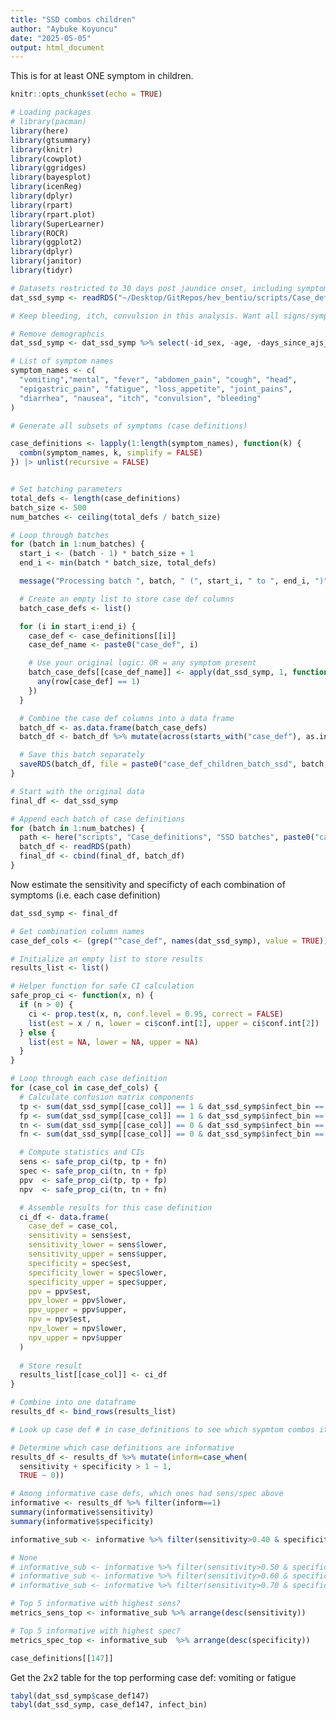 ```yaml
---
title: "SSD combos children"
author: "Aybuke Koyuncu"
date: "2025-05-05"
output: html_document
---
```


This is for at least ONE symptom in children. 

```r
knitr::opts_chunk$set(echo = TRUE)

# Loading packages 
# library(pacman)
library(here)
library(gtsummary)
library(knitr)
library(cowplot)
library(ggridges)
library(bayesplot)
library(icenReg)
library(dplyr)
library(rpart)
library(rpart.plot)
library(SuperLearner)
library(ROCR)
library(ggplot2)
library(dplyr)
library(janitor)
library(tidyr)

# Datasets restricted to 30 days post jaundice onset, including symptoms of itch, bleeding, and convulsion
dat_ssd_symp <- readRDS("~/Desktop/GitRepos/hev_bentiu/scripts/Case_definitions/dat_ssd_adjusted_children.rds")

# Keep bleeding, itch, convulsion in this analysis. Want all signs/symptoms, regardless of prevalence

# Remove demographcis
dat_ssd_symp <- dat_ssd_symp %>% select(-id_sex, -age, -days_since_ajs_baseline) 

```

```r

# List of symptom names
symptom_names <- c(
  "vomiting","mental", "fever", "abdomen_pain", "cough", "head",
  "epigastric_pain", "fatigue", "loss_appetite", "joint_pains",
  "diarrhea", "nausea", "itch", "convulsion", "bleeding"
)

# Generate all subsets of symptoms (case definitions)

case_definitions <- lapply(1:length(symptom_names), function(k) {
  combn(symptom_names, k, simplify = FALSE)
}) |> unlist(recursive = FALSE)


# Set batching parameters
total_defs <- length(case_definitions)
batch_size <- 500
num_batches <- ceiling(total_defs / batch_size)

# Loop through batches
for (batch in 1:num_batches) {
  start_i <- (batch - 1) * batch_size + 1
  end_i <- min(batch * batch_size, total_defs)

  message("Processing batch ", batch, " (", start_i, " to ", end_i, ")")

  # Create an empty list to store case def columns
  batch_case_defs <- list()

  for (i in start_i:end_i) {
    case_def <- case_definitions[[i]]
    case_def_name <- paste0("case_def", i)

    # Use your original logic: OR = any symptom present
    batch_case_defs[[case_def_name]] <- apply(dat_ssd_symp, 1, function(row) {
      any(row[case_def] == 1)
    })
  }

  # Combine the case def columns into a data frame
  batch_df <- as.data.frame(batch_case_defs)
  batch_df <- batch_df %>% mutate(across(starts_with("case_def"), as.integer))

  # Save this batch separately
  saveRDS(batch_df, file = paste0("case_def_children_batch_ssd", batch, ".rds"))
}

# Start with the original data
final_df <- dat_ssd_symp

# Append each batch of case definitions
for (batch in 1:num_batches) {
  path <- here("scripts", "Case_definitions", "SSD batches", paste0("case_def_children_batch_ssd", batch, ".rds"))
  batch_df <- readRDS(path)
  final_df <- cbind(final_df, batch_df)
}

```

Now estimate the sensitivity and specificty of each combination of symptoms (i.e. each case definition)

```r

dat_ssd_symp <- final_df

# Get combination column names
case_def_cols <- (grep("^case_def", names(dat_ssd_symp), value = TRUE))

# Initialize an empty list to store results
results_list <- list()

# Helper function for safe CI calculation
safe_prop_ci <- function(x, n) {
  if (n > 0) {
    ci <- prop.test(x, n, conf.level = 0.95, correct = FALSE)
    list(est = x / n, lower = ci$conf.int[1], upper = ci$conf.int[2])
  } else {
    list(est = NA, lower = NA, upper = NA)
  }
}

# Loop through each case definition
for (case_col in case_def_cols) {
  # Calculate confusion matrix components
  tp <- sum(dat_ssd_symp[[case_col]] == 1 & dat_ssd_symp$infect_bin == 1)
  fp <- sum(dat_ssd_symp[[case_col]] == 1 & dat_ssd_symp$infect_bin == 0)
  tn <- sum(dat_ssd_symp[[case_col]] == 0 & dat_ssd_symp$infect_bin == 0)
  fn <- sum(dat_ssd_symp[[case_col]] == 0 & dat_ssd_symp$infect_bin == 1)

  # Compute statistics and CIs
  sens <- safe_prop_ci(tp, tp + fn)
  spec <- safe_prop_ci(tn, tn + fp)
  ppv  <- safe_prop_ci(tp, tp + fp)
  npv  <- safe_prop_ci(tn, tn + fn)

  # Assemble results for this case definition
  ci_df <- data.frame(
    case_def = case_col,
    sensitivity = sens$est,
    sensitivity_lower = sens$lower,
    sensitivity_upper = sens$upper,
    specificity = spec$est,
    specificity_lower = spec$lower,
    specificity_upper = spec$upper,
    ppv = ppv$est,
    ppv_lower = ppv$lower,
    ppv_upper = ppv$upper,
    npv = npv$est,
    npv_lower = npv$lower,
    npv_upper = npv$upper
  )
  
  # Store result
  results_list[[case_col]] <- ci_df
}

# Combine into one dataframe
results_df <- bind_rows(results_list)

# Look up case def # in case_definitions to see which sypmtom combos it corresponds to

# Determine which case definitions are informative
results_df <- results_df %>% mutate(inform=case_when(
  sensitivity + specificity > 1 ~ 1,
  TRUE ~ 0))

# Among informative case defs, which ones had sens/spec above
informative <- results_df %>% filter(inform==1)
summary(informative$sensitivity)
summary(informative$specificity)

informative_sub <- informative %>% filter(sensitivity>0.40 & specificity>0.4)

# None
# informative_sub <- informative %>% filter(sensitivity>0.50 & specificity>0.5)
# informative_sub <- informative %>% filter(sensitivity>0.60 & specificity>0.6)
# informative_sub <- informative %>% filter(sensitivity>0.70 & specificity>0.7)

# Top 5 informative with highest sens?
metrics_sens_top <- informative_sub %>% arrange(desc(sensitivity))

# Top 5 informative with highest spec?
metrics_spec_top <- informative_sub  %>% arrange(desc(specificity)) 

case_definitions[[147]]

```

Get the 2x2 table for the top performing case def: vomiting or fatigue

```r

tabyl(dat_ssd_symp$case_def147)
tabyl(dat_ssd_symp, case_def147, infect_bin)

```

